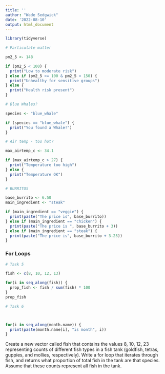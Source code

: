 ```yaml
---
title: ''
author: "Wade Sedgwick"
date: '2022-08-10'
output: html_document
---
```


```r

library(tidyverse)

```



```r

# Particulate matter

pm2_5 <- 148

if (pm2_5 < 100) {
  print("Low to moderate risk")
} else if (pm2_5 >= 100 & pm2_5 < 150) {
  print("Unhealthy for sensitive groups")
} else {
  print("Health risk present")
}

# Blue Whales?

species <- "blue_whale"

if (species == "blue_whale") {
  print("You found a Whale!")
}

# Air temp - too hot?

max_airtemp_c <- 34.1

if (max_airtemp_c > 27) {
  print("Temperature too high")
} else {
  print("Temperature OK")
}

# BURRITOS

base_burrito <- 6.50
main_ingredient <- "steak"

if (main_ingredient == "veggie") {
  print(paste("The price is", base_burrito))
} else if (main_ingredient == "chicken") {
  print(paste("The price is ", base_burrito + 3))
} else if (main_ingredient == "steak") {
  print(paste("The price is", base_burrito + 3.25))
}

```

### For Loops

```r

# Task 5

fish <- c(8, 10, 12, 13)

for(i in seq_along(fish)) {
  prop_fish <- fish / sum(fish) * 100
}
prop_fish

# Task 6



for(i in seq_along(month.name)) {
  print(paste(month.name[i], "is month", i))
}


```

Create a new vector called fish that contains the values 8, 10, 12, 23 representing counts of different fish types in a fish tank (goldfish, tetras, guppies, and mollies, respectively). Write a for loop that iterates through fish, and returns what proportion of total fish in the tank are that species. Assume that these counts represent all fish in the tank.






